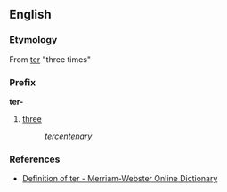 ==English==
===Etymology===
From {{L.}} [[ter#Latin|ter]] "three times"

===Prefix===
'''ter-'''

#[[three]]
#:''tercentenary''

===References===
*[http://m-w.com/dictionary/ter- Definition of ter - Merriam-Webster Online Dictionary]